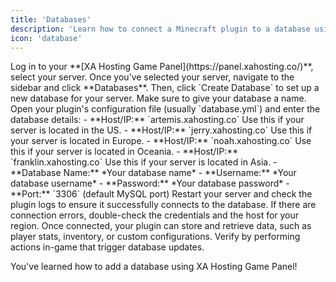 ```yaml
---
title: 'Databases'
description: 'Learn how to connect a Minecraft plugin to a database using XA Hosting Game Panel with region-specific hostnames.'
icon: 'database'
---
```


<Steps>
  <Step title="Go to the Game Panel">
    Log in to your **[XA Hosting Game Panel](https://panel.xahosting.co/)**, select your server.
  </Step>
  <Step title="Create a Database">
    Once you’ve selected your server, navigate to the sidebar and click **Databases**. Then, click `Create Database` to set up a new database for your server. Make sure to give your database a name.
  </Step>
  <Step title="Configure Your Plugin">
    Open your plugin's configuration file (usually `database.yml`) and enter the database details:
    <Tabs>
      <Tab title="United States" icon="circle-dollar">
        - **Host/IP:** `artemis.xahosting.co`  
        Use this if your server is located in the US.
      </Tab>
      <Tab title="Europe" icon="circle-euro">
        - **Host/IP:** `jerry.xahosting.co`  
        Use this if your server is located in Europe.
      </Tab>
      <Tab title="Oceania" icon="circle-tugrik">
        - **Host/IP:** `noah.xahosting.co`  
        Use this if your server is located in Oceania.
      </Tab>
      <Tab title="Asia" icon="circle-franc">
        - **Host/IP:** `franklin.xahosting.co`  
        Use this if your server is located in Asia.
      </Tab>
    </Tabs>
    - **Database Name:** *Your database name*  
    - **Username:** *Your database username*  
    - **Password:** *Your database password*
    - **Port:** `3306` (default MySQL port)
  </Step>
  <Step title="Test the Connection">
    Restart your server and check the plugin logs to ensure it successfully connects to the database. If there are connection errors, double-check the credentials and the host for your region.
  </Step>
  <Step title="Use the Database in Your Plugin">
    Once connected, your plugin can store and retrieve data, such as player stats, inventory, or custom configurations. Verify by performing actions in-game that trigger database updates.
  </Step>
</Steps>

<Check>You've learned how to add a database using XA Hosting Game Panel!</Check>
